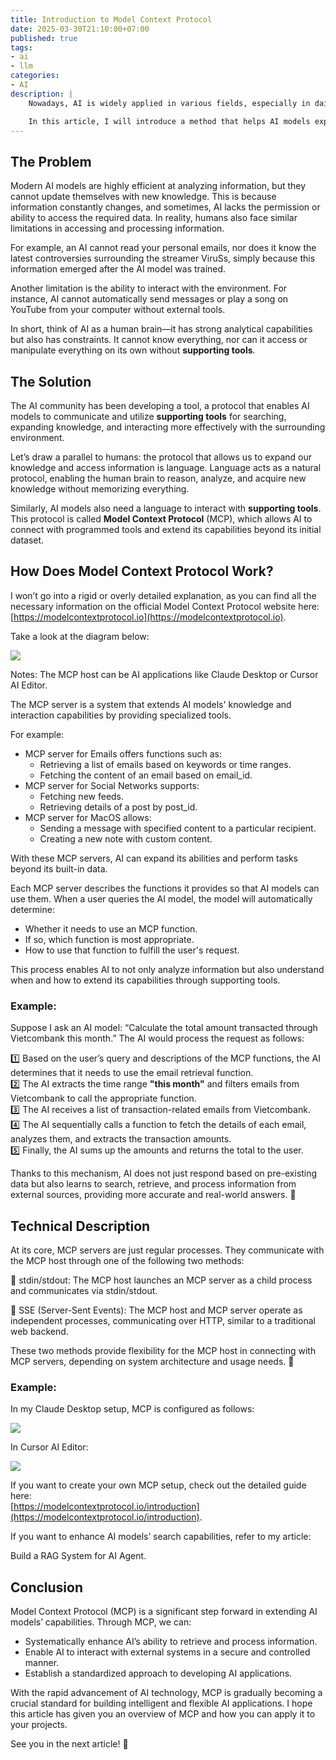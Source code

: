 ```yaml
---
title: Introduction to Model Context Protocol
date: 2025-03-30T21:10:00+07:00
published: true
tags:
- ai
- llm
categories:
- AI
description: |
    Nowadays, AI is widely applied in various fields, especially in daily tasks for office workers and programmers. While AI excels at analyzing and understanding data, it still faces limitations in storing information, retrieving external data, and interacting with the surrounding environment.

    In this article, I will introduce a method that helps AI models expand their data access capabilities and interact more flexibly with system entities.
---
```


## The Problem

Modern AI models are highly efficient at analyzing information, but they cannot update themselves with new knowledge. This is because information constantly changes, and sometimes, AI lacks the permission or ability to access the required data. In reality, humans also face similar limitations in accessing and processing information.

For example, an AI cannot read your personal emails, nor does it know the latest controversies surrounding the streamer ViruSs, simply because this information emerged after the AI model was trained.

Another limitation is the ability to interact with the environment. For instance, AI cannot automatically send messages or play a song on YouTube from your computer without external tools.

In short, think of AI as a human brain—it has strong analytical capabilities but also has constraints. It cannot know everything, nor can it access or manipulate everything on its own without __supporting tools__.

## The Solution

The AI community has been developing a tool, a protocol that enables AI models to communicate and utilize __supporting tools__ for searching, expanding knowledge, and interacting more effectively with the surrounding environment.

Let’s draw a parallel to humans: the protocol that allows us to expand our knowledge and access information is language. Language acts as a natural protocol, enabling the human brain to reason, analyze, and acquire new knowledge without memorizing everything.

Similarly, AI models also need a language to interact with __supporting tools__. This protocol is called __Model Context Protocol__ (MCP), which allows AI to connect with programmed tools and extend its capabilities beyond its initial dataset.

## How Does Model Context Protocol Work?

I won’t go into a rigid or overly detailed explanation, as you can find all the necessary information on the official Model Context Protocol website here: [https://modelcontextprotocol.io](https://modelcontextprotocol.io).

Take a look at the diagram below:

<Image 
    src="/images/mcp-1.png"
/>

Notes: The MCP host can be AI applications like Claude Desktop or Cursor AI Editor.

The MCP server is a system that extends AI models' knowledge and interaction capabilities by providing specialized tools.

For example:
- MCP server for Emails offers functions such as:
    - Retrieving a list of emails based on keywords or time ranges.
    - Fetching the content of an email based on email_id.
- MCP server for Social Networks supports:
    - Fetching new feeds.
    - Retrieving details of a post by post_id.
- MCP server for MacOS allows:
    - Sending a message with specified content to a particular recipient.
    - Creating a new note with custom content.

With these MCP servers, AI can expand its abilities and perform tasks beyond its built-in data.

Each MCP server describes the functions it provides so that AI models can use them. When a user queries the AI model, the model will automatically determine:
- Whether it needs to use an MCP function.
- If so, which function is most appropriate.
- How to use that function to fulfill the user's request.

This process enables AI to not only analyze information but also understand when and how to extend its capabilities through supporting tools.

### Example:

Suppose I ask an AI model: “Calculate the total amount transacted through Vietcombank this month.” The AI would process the request as follows:

1️⃣ Based on the user’s query and descriptions of the MCP functions, the AI determines that it needs to use the email retrieval function.  
2️⃣ The AI extracts the time range __"this month"__ and filters emails from Vietcombank to call the appropriate function.  
3️⃣ The AI receives a list of transaction-related emails from Vietcombank.  
4️⃣ The AI sequentially calls a function to fetch the details of each email, analyzes them, and extracts the transaction amounts.  
5️⃣ Finally, the AI sums up the amounts and returns the total to the user.  

Thanks to this mechanism, AI does not just respond based on pre-existing data but also learns to search, retrieve, and process information from external sources, providing more accurate and real-world answers. 🚀

## Technical Description

At its core, MCP servers are just regular processes. They communicate with the MCP host through one of the following two methods:

🔹 stdin/stdout: The MCP host launches an MCP server as a child process and communicates via stdin/stdout.  

🔹 SSE (Server-Sent Events): The MCP host and MCP server operate as independent processes, communicating over HTTP, similar to a traditional web backend.  

These two methods provide flexibility for the MCP host in connecting with MCP servers, depending on system architecture and usage needs. 🚀  

### Example:

In my Claude Desktop setup, MCP is configured as follows:

<Image src="/images/mcp-claude-desktop.png" />

In Cursor AI Editor:

<Image src="/images/mcp-cursor.png" />

If you want to create your own MCP setup, check out the detailed guide here:  
[https://modelcontextprotocol.io/introduction](https://modelcontextprotocol.io/introduction).

If you want to enhance AI models’ search capabilities, refer to my article:  
<Link href="/posts/build-a-rag-system-for-ai-agent">Build a RAG System for AI Agent</Link>.

## Conclusion

Model Context Protocol (MCP) is a significant step forward in extending AI models’ capabilities. Through MCP, we can:

- Systematically enhance AI’s ability to retrieve and process information.  
- Enable AI to interact with external systems in a secure and controlled manner.  
- Establish a standardized approach to developing AI applications.  

With the rapid advancement of AI technology, MCP is gradually becoming a crucial standard for building intelligent and flexible AI applications. I hope this article has given you an overview of MCP and how you can apply it to your projects.

See you in the next article! 🚀